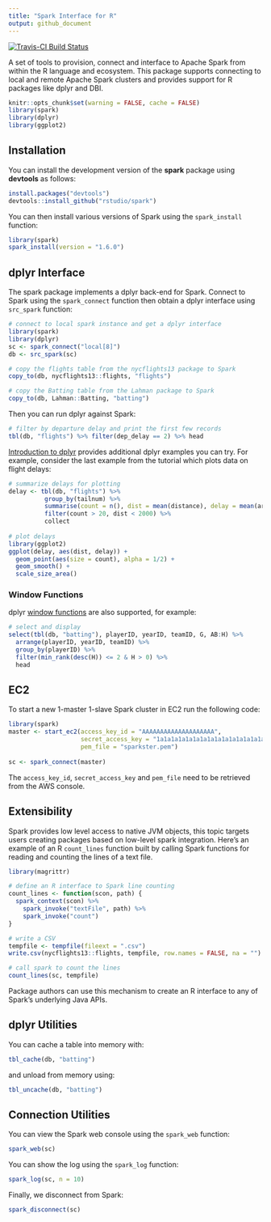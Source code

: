 ```yaml
---
title: "Spark Interface for R"
output: github_document
---
```


[![Travis-CI Build Status](https://travis-ci.com/rstudio/spark.svg?token=MxiS2SHZy3QzqFf34wQr&branch=master)](https://travis-ci.com/rstudio/spark)

A set of tools to provision, connect and interface to Apache Spark from within the R language and ecosystem. This package supports connecting to local and remote Apache Spark clusters and provides support for R packages like dplyr and DBI.

```r
knitr::opts_chunk$set(warning = FALSE, cache = FALSE)
library(spark)
library(dplyr)
library(ggplot2)
```


## Installation

You can install the development version of the **spark** package using **devtools** as follows:

```r
install.packages("devtools")
devtools::install_github("rstudio/spark")
```

You can then install various versions of Spark using the `spark_install` function:

```r
library(spark)
spark_install(version = "1.6.0")
```


## dplyr Interface

The spark package implements a dplyr back-end for Spark. Connect to Spark using the `spark_connect` function then obtain a dplyr interface using `src_spark` function:

```r
# connect to local spark instance and get a dplyr interface
library(spark)
library(dplyr)
sc <- spark_connect("local[8]")
db <- src_spark(sc)

# copy the flights table from the nycflights13 package to Spark
copy_to(db, nycflights13::flights, "flights")

# copy the Batting table from the Lahman package to Spark
copy_to(db, Lahman::Batting, "batting")
```

Then you can run dplyr against Spark:

```r
# filter by departure delay and print the first few records
tbl(db, "flights") %>% filter(dep_delay == 2) %>% head
```

[Introduction to dplyr](https://cran.rstudio.com/web/packages/dplyr/vignettes/introduction.html) provides additional dplyr examples you can try. For example, consider the last example from the tutorial which plots data on flight delays:

```r
# summarize delays for plotting
delay <- tbl(db, "flights") %>% 
          group_by(tailnum) %>%
          summarise(count = n(), dist = mean(distance), delay = mean(arr_delay)) %>%
          filter(count > 20, dist < 2000) %>%
          collect
    
# plot delays
library(ggplot2)
ggplot(delay, aes(dist, delay)) +
  geom_point(aes(size = count), alpha = 1/2) +
  geom_smooth() +
  scale_size_area()
```


### Window Functions

dplyr [window functions](https://cran.r-project.org/web/packages/dplyr/vignettes/window-functions.html) are also supported, for example:

```r
# select and display 
select(tbl(db, "batting"), playerID, yearID, teamID, G, AB:H) %>%
  arrange(playerID, yearID, teamID) %>%
  group_by(playerID) %>%
  filter(min_rank(desc(H)) <= 2 & H > 0) %>%
  head
```


## EC2

To start a new 1-master 1-slave Spark cluster in EC2 run the following code:

```r
library(spark)
master <- start_ec2(access_key_id = "AAAAAAAAAAAAAAAAAAAA",
                    secret_access_key = "1a1a1a1a1a1a1a1a1a1a1a1a1a1a1a1a1a1a1a1",
                    pem_file = "sparkster.pem")
          
sc <- spark_connect(master)
```

The `access_key_id`, `secret_access_key` and `pem_file` need to be retrieved from the AWS console.


## Extensibility

Spark provides low level access to native JVM objects, this topic targets users creating packages based on low-level spark integration. Here's an example of an R `count_lines` function built by calling Spark functions for reading and counting the lines of a text file.

```r
library(magrittr)

# define an R interface to Spark line counting
count_lines <- function(scon, path) {
  spark_context(scon) %>%
    spark_invoke("textFile", path) %>%
    spark_invoke("count")
}

# write a CSV 
tempfile <- tempfile(fileext = ".csv")
write.csv(nycflights13::flights, tempfile, row.names = FALSE, na = "")

# call spark to count the lines
count_lines(sc, tempfile)
```

Package authors can use this mechanism to create an R interface to any of Spark's underlying Java APIs.

## dplyr Utilities

You can cache a table into memory with:

```r
tbl_cache(db, "batting")
```

and unload from memory using:

```r
tbl_uncache(db, "batting")
```

## Connection Utilities

You can view the Spark web console using the `spark_web` function:

```r
spark_web(sc)
```

You can show the log using the `spark_log` function:

```r
spark_log(sc, n = 10)
```

Finally, we disconnect from Spark:

```r
spark_disconnect(sc)
```
